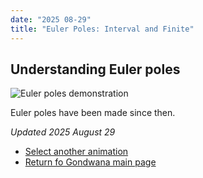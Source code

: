 ```yaml
---
date: "2025 08-29"
title: "Euler Poles: Interval and Finite"
---
```


## Understanding Euler poles

![Euler poles demonstration](./assets/EulerPoles.gif)



Euler poles
have been made since then.

*Updated 2025 August 29*

* [Select another animation](../animations)
* [Return fo Gondwana main page](../../gondwana)
